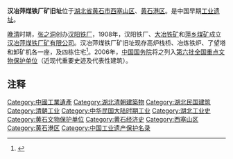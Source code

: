 {{文物保护单位
| 级别 = 全国
| 名称 = 汉冶萍煤铁厂矿旧址
| 图片 = 
| 所在 = [[湖北省|湖北省]][[黄石市|黄石市]]
| 分类 = 近现代重要史迹及代表性建筑
| 时代 = 1890年—1949年
| 编号 = 6-996
| 登录 = 2006年
}}
'''汉冶萍煤铁厂矿旧址'''位于[[湖北省|湖北省]][[黄石市|黄石市]][[西塞山区|西塞山区]]、[[黄石港区|黄石港区]]。是中国早期[[工业遗址|工业遗址]]。

[[晚清|晚清]]时期，[[张之洞|张之洞]]创办[[汉阳铁厂|汉阳铁厂]]，1908年，汉阳铁厂、[[大冶铁矿|大冶铁矿]]和[[萍乡煤矿|萍乡煤矿]]成立[[汉冶萍煤铁厂矿有限公司|汉冶萍煤铁厂矿有限公司]]。汉冶萍煤铁厂矿旧址现存高炉栈桥、冶炼铁炉、了望塔和卸矿机各一座，及四栋住宅<ref>{{Cite web |url=http://www.zxlszy.com/Article/hscsgy/2010-02-12/7908.html |title=汉冶萍煤铁厂矿旧址 |accessdate=2016-08-19 |author= |date=2010-02-12 |work= |publisher=矿冶文化网——湖北师范大学矿冶文化研究中心网站 |language=Zh-hans |archive-url=https://web.archive.org/web/20160921193628/http://www.zxlszy.com/Article/hscsgy/2010-02-12/7908.html |archive-date=2016-09-21 |dead-url=yes }}</ref>。2006年，[[中华人民共和国国务院|中国国务院]]将之列入[[第六批全国重点文物保护单位|第六批全国重点文物保护单位]]（近现代重要史迹及代表性建筑）。

== 注释 ==
{{Reflist|2}}

{{湖北全国重点文物保护单位}}
[[Category:中國工業遺產|Category:中國工業遺產]]
[[Category:湖北清朝建築物|Category:湖北清朝建築物]]
[[Category:湖北民国建筑|Category:湖北民国建筑]]
[[Category:清朝工业|Category:清朝工业]]
[[Category:中华民国大陆时期工业|Category:中华民国大陆时期工业]]
[[Category:湖北工业史|Category:湖北工业史]]
[[Category:黄石文物保护单位|Category:黄石文物保护单位]]
[[Category:黄石经济史|Category:黄石经济史]]
[[Category:西塞山区|Category:西塞山区]]
[[Category:黄石港区|Category:黄石港区]]
[[Category:中国工业遗产保护名录|Category:中国工业遗产保护名录]]